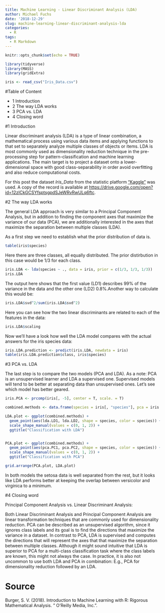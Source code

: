 ```yaml
---
title: Machine Learning - Linear Discriminant Analysis (LDA)
author: Michael Fuchs
date: '2018-12-29'
slug: machine-learning-linear-discriminant-analysis-lda
categories:
  - R
tags:
  - R Markdown
---
```


```r
knitr::opts_chunk$set(echo = TRUE)
```


```r
library(tidyverse)
library(MASS)
library(gridExtra)
```
```r
iris <- read_csv("Iris_Data.csv")
```


#Table of Content

+ 1 Introduction
+ 2 The way LDA works
+ 3 PCA vs. LDA
+ 4 Closing word

#1 Introduction

Linear discriminant analysis (LDA) is a type of linear combination, a mathematical process using various data items and applying functions to that set to separately analyze multiple classes of objects or items. LDA is most commonly used as dimensionality reduction technique in the pre-processing step for pattern-classification and machine learning applications. The main target is to project a dataset onto a lower-dimensional space with good class-separability in order avoid overfitting and also reduce computational costs.

For this post the dataset *Iris_Data* from the statistic platform ["Kaggle"](https://www.kaggle.com) was used. A copy of the record is available at  <https://drive.google.com/open?id=12zICkGCSYfsptsgpdSJeWRvRwULq6ftc>.


#2 The way LDA works

The general LDA approach is very similar to a Principal Component Analysis, but in addition to finding the component axes that maximize the variance of our data (PCA), we are additionally interested in the axes that maximize the separation between multiple classes (LDA).

As a first step we need to establish what the prior distribution of data is. 


```r
table(iris$species)
```

Here there are three classes, all equally distributed. The prior distirbution in this case would be 1/3 for each class. 

```r
iris.LDA <- lda(species ~ ., data = iris, prior = c(1/3, 1/3, 1/3))
iris.LDA
```

The output here shows that the first value (LD1) describes 99% of the variance in the data and the other one (LD2) 0.8%.Another way to calculate this would be:


```r
iris.LDA$svd^2/sum(iris.LDA$svd^2)
```

Here you can see how the two linear discriminants are related to each of the features in the data:
```r
iris.LDA$scaling
```


Now we'll have a look how well the LDA model compares with the actual answers for the iris species data:

```r
iris.LDA.prediction <- predict(iris.LDA, newdata = iris)
table(iris.LDA.prediction$class, iris$species)
```


#3 PCA vs. LDA

The last step is to compare the two models (PCA and LDA). As a note: PCA is an unsupervised learner and LDA a supervised one. Supervised models will tend to be better at separating data than unsupervised ones. Let's see which model has better geared.

```r
iris.PCA <- prcomp(iris[, -5], center = T, scale. = T)

combined.methods <- data.frame(species = iris[, "species"], pca = iris.PCA$x, lda = iris.LDA.prediction$x)

LDA.plot <- ggplot(combined.methods) + 
  geom_point(aes(lda.LD1, lda.LD2, shape = species, color = species)) + 
  scale_shape_manual(values = c(0, 1, 2)) +
  ggtitle("Classification with LDA")


PCA.plot <- ggplot(combined.methods) + 
  geom_point(aes(pca.PC1, pca.PC2, shape = species, color = species)) + 
  scale_shape_manual(values = c(0, 1, 2)) +
  ggtitle("Classification with PCA")

grid.arrange(PCA.plot, LDA.plot)
```

In both models the setosa data is well separated from the rest, but it looks like LDA performs better at keeping the overlap between versicolor and virginica to a minimum. 



#4 Closing word

Principal Component Analysis vs. Linear Discriminant Analysis:

Both Linear Discriminant Analysis and Principal Component Analysis are linear transformation techniques that are commonly used for dimensionality reduction. PCA can be described as an unsupervised algorithm, since it ignores class labels and its goal is to find the directions that maximize the variance in a dataset. In contrast to PCA, LDA is supervised and computes the directions that will represent the axes that that maximize the separation between multiple classes. Although it might sound intuitive that LDA is superior to PCA for a multi-class classification task where the class labels are known, this might not always the case. In practice, it is also not uncommon to use both LDA and PCA in combination: E.g., PCA for dimensionality reduction followed by an LDA.



# Source

Burger, S. V. (2018). Introduction to Machine Learning with R: Rigorous Mathematical Analysis. " O'Reilly Media, Inc.".









